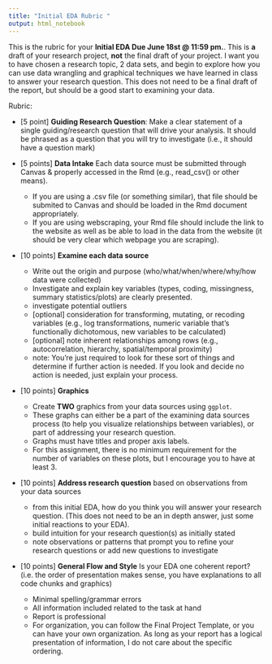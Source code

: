 ```yaml
---
title: "Initial EDA Rubric "
output: html_notebook
---
```


This is the rubric for your **Initial EDA Due June 18st @ 11:59 pm.**. This is **a** draft of your research project, **not** the final draft of your project. I want you to have chosen a research topic, 2 data sets, and begin to explore how you can use data wrangling and graphical techniques we have learned in class to answer your research question. This does not need to be a final draft of the report, but should be a good start to examining your data. 

Rubric: 

- [5 point] **Guiding Research Question**: Make a clear statement of a single guiding/research question that will drive your analysis. It should be phrased as a question that you will try to investigate (i.e., it should have a question mark)

- [5 points] **Data Intake** Each data source must be submitted through Canvas & properly accessed in the Rmd (e.g., read_csv() or other means). 
  - If you are using a .csv file (or something similar), that file should be submited to Canvas and should be loaded in the Rmd document appropriately. 
  - If you are using webscraping, your Rmd file should include the link to the website as well as be able to load in the data from the website (it should be very clear which webpage you are scraping). 

- [10 points] **Examine each data source** 
  - Write out the origin and purpose (who/what/when/where/why/how data were collected)
  - Investigate and explain key variables (types, coding, missingness, summary statistics/plots) are clearly presented. 
  - investigate potential outliers
  - [optional] consideration for transforming, mutating, or recoding variables (e.g., log transformations, numeric variable that's functionally dichotomous, new variables to be calculated)
  - [optional] note inherent relationships among rows (e.g., autocorrelation, hierarchy, spatial/temporal proximity)
  - note: You're just required to look for these sort of things and determine if further action is needed. If you look and decide no action is needed, just explain your process. 

- [10 points]  **Graphics**
  - Create **TWO** graphics from your data sources using `ggplot`. 
  - These graphs can either be a part of the examining data sources process (to help you visualize relationships between variables), or part of addressing your research question.
  - Graphs must have titles and proper axis labels. 
  - For this assignment, there is no minimum requirement for the number of variables on these plots, but I encourage you to have at least 3. 

- [10 points] **Address research question** based on observations from your data sources
  - from this initial EDA, how do you think you will answer your research question. (This does not need to be an in depth answer, just some initial reactions to your EDA). 
  - build intuition for your research question(s) as initially stated
  - note observations or patterns that prompt you to refine your research questions or add new questions to investigate
  

- [10 points] **General Flow and Style** Is your EDA one coherent report? (i.e. the order of presentation makes sense, you have explanations to all code chunks and graphics)
  - Minimal spelling/grammar errors
  - All information included related to the task at hand
  - Report is professional
  - For organization, you can follow the Final Project Template, or you can have your own organization. As long as your report has a logical presentation of information, I do not care about the specific ordering. 